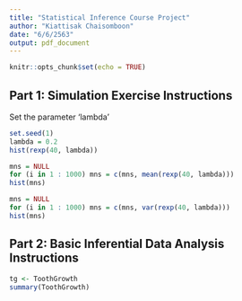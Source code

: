 ```yaml
---
title: "Statistical Inference Course Project"
author: "Kiattisak Chaisomboon"
date: "6/6/2563"
output: pdf_document
---
```


```r
knitr::opts_chunk$set(echo = TRUE)
```

## Part 1: Simulation Exercise Instructions

Set the parameter 'lambda'

```r
set.seed(1)
lambda = 0.2
hist(rexp(40, lambda))
```

```r
mns = NULL
for (i in 1 : 1000) mns = c(mns, mean(rexp(40, lambda)))
hist(mns)
```

```r
mns = NULL
for (i in 1 : 1000) mns = c(mns, var(rexp(40, lambda)))
hist(mns)
```

## Part 2: Basic Inferential Data Analysis Instructions

```r
tg <- ToothGrowth
summary(ToothGrowth)
```
